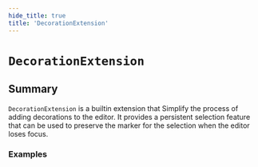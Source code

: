 ```yaml
---
hide_title: true
title: 'DecorationExtension'
---
```



# `DecorationExtension`

## Summary

`DecorationExtension` is a builtin extension that Simplify the process of adding decorations to the editor. It provides a persistent selection feature that can be used to preserve the marker for the selection when the editor loses focus.

### Examples

<PersistentSelection />
